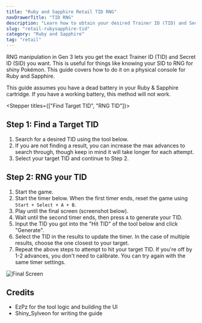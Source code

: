 ```yaml
---
title: "Ruby and Sapphire Retail TID RNG"
navDrawerTitle: "TID RNG"
description: "Learn how to obtain your desired Trainer ID (TID) and Secret ID (SID) combo in Ruby and Sapphire."
slug: "retail-rubysapphire-tid"
category: "Ruby and Sapphire"
tag: "retail"
---
```


RNG manipulation in Gen 3 lets you get the exact Trainer ID (TID) and Secret ID (SID) you want. This is useful for things like knowing your SID to RNG for shiny Pokémon. This guide covers how to do it on a physical console for Ruby and Sapphire.

This guide assumes you have a dead battery in your Ruby
& Sapphire cartridge. If you have a working battery, this method will not work.

<Stepper titles={["Find Target TID", "RNG TID"]}>

<Step step={0}>

## Step 1: Find a Target TID

1. Search for a desired TID using the tool below.
2. If you are not finding a result, you can increase the max advances to search
   through, though keep in mind it will take longer for each attempt.
3. Select your target TID and continue to Step 2.

<RsTidSidGenerator />

</Step>

<Step step={1}>

## Step 2: RNG your TID

1. Start the game.
2. Start the timer below. When the first timer ends, reset the game using `Start + Select + A + B`.
3. Play until the final screen (screenshot below).
4. Wait until the second timer ends, then press `A` to generate your TID.
5. Input the TID you got into the "Hit TID" of the tool below and click "Generate".
6. Select the TID in the results to update the timer. In the case of multiple results, choose the one closest to your target.
7. Repeat the above steps to attempt to hit your target TID. If you're off by 1-2 advances, you don't need to calibrate. You can try again with the same timer settings.

![Final Screen](/images/Ruby-Sapphire/TID/RubyTIDFinalScreen.png)

<RsTidTimer />

<RsTidSearcher />

</Step>

</Stepper>

## Credits

- EzPz for the tool logic and building the UI
- Shiny_Sylveon for writing the guide
